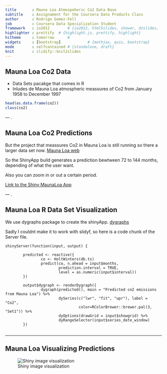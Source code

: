 ```yaml
---
title       : Mauna Loa Atmospeheric Co2 Data Base
subtitle    : Assignament for the Coursera Data Products Class
author      : Rodrigo Gomez-Fell  
job         : Coursera Data Specialization Student
framework   : io2012        # {io2012, html5slides, shower, dzslides, ...}
highlighter : prettify  # {highlight.js, prettify, highlight}
hitheme     : tomorrow      # 
widgets     : [bootstrap]            # {mathjax, quiz, bootstrap}
mode        : selfcontained # {standalone, draft}
knit        : slidify::knit2slides
---
```


## Mauna Loa Co2 Data

- Data Sets pacakge that comes in R
- Inludes de Mauna Loa atmospheric meassures of Co2 from January 1958 to December 1997

```r
head(as.data.frame(co2))
class(co2)
```

--- .

## Mauna Loa Co2 Predictions

But the project that meassures Co2 in Mauna Loa is still running so there a larger data set now. [Mauna Loa web](http://www.esrl.noaa.gov/gmd/ccgg/trends/)

So the ShinyApp build generates a prediction bewtween 72 to 144 months, depending of what the user want.

Also you can zoom in or out a certain period.

[Link to the Shiny MaunaLoa App](https://rgfell.shinyapps.io/MaunaLoa)



--- .

## Mauna Loa R Data Set Visualization

We use dygraphs package to create the shinyApp. [dygraphs](https://rstudio.github.io/dygraphs/)

Sadly I couldnt make it to work with slidyf, so here is a code chunk of the Server file.

```
shinyServer(function(input, output) {
        
        predicted <- reactive({
                co <- HoltWinters(db.ts)
                predict(co, n.ahead = input$months, 
                        prediction.interval = TRUE,
                        level = as.numeric(input$interval))
        })
        
        output$dygraph <- renderDygraph({
                dygraph(predicted(), main = "Predicted co2 emissions from Mauna Loa") %>%
                        dySeries(c("lwr", "fit", "upr"), label = "Co2",
                                 color=RColorBrewer::brewer.pal(3, "Set1")) %>%
                        dyOptions(drawGrid = input$showgrid) %>% 
                        dyRangeSelector(input$series_date_window)
        })
        
```

--- 

## Mauna Loa Visualizing Predictions


![Shiny image visualization](figures/MaunaLoaPred.png)

